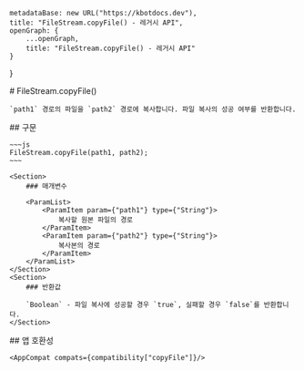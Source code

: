 
    metadataBase: new URL("https://kbotdocs.dev"),
    title: "FileStream.copyFile() - 레거시 API",
    openGraph: {
        ...openGraph,
        title: "FileStream.copyFile() - 레거시 API"
    }
}

<Section>
    # FileStream.copyFile()

    `path1` 경로의 파일을 `path2` 경로에 복사합니다. 파일 복사의 성공 여부를 반환합니다.
</Section>
<Section>
    ## 구문

    ~~~js
    FileStream.copyFile(path1, path2);
    ~~~

    <Section>
        ### 매개변수

        <ParamList>
            <ParamItem param={"path1"} type={"String"}>
                복사할 원본 파일의 경로
            </ParamItem>
            <ParamItem param={"path2"} type={"String"}>
                복사본의 경로
            </ParamItem>
        </ParamList>
    </Section>
    <Section>
        ### 반환값

        `Boolean` - 파일 복사에 성공할 경우 `true`, 실패할 경우 `false`를 반환합니다.
    </Section>
</Section>
<Section>
    ## 앱 호환성

    <AppCompat compats={compatibility["copyFile"]}/>
</Section>